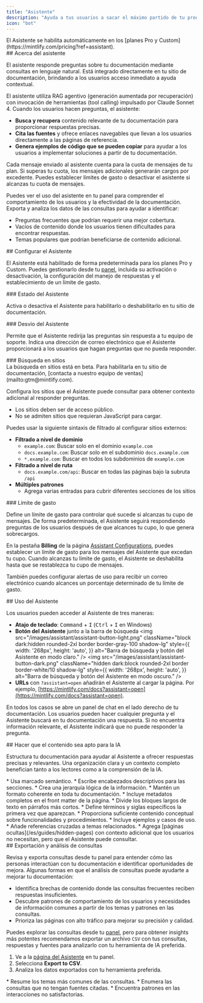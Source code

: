 ```yaml
---
title: "Asistente"
description: "Ayuda a tus usuarios a sacar el máximo partido de tu producto y a encontrar respuestas más rápido"
icon: "bot"
---
```


<Info>
  El Asistente se habilita automáticamente en los [planes Pro y Custom](https://mintlify.com/pricing?ref=assistant).
</Info>

<div id="about-the-assistant">
  ## Acerca del asistente
</div>

El asistente responde preguntas sobre tu documentación mediante consultas en lenguaje natural. Está integrado directamente en tu sitio de documentación, brindando a los usuarios acceso inmediato a ayuda contextual.

El asistente utiliza RAG agentivo (generación aumentada por recuperación) con invocación de herramientas (tool calling) impulsado por Claude Sonnet 4. Cuando los usuarios hacen preguntas, el asistente:

* **Busca y recupera** contenido relevante de tu documentación para proporcionar respuestas precisas.
* **Cita las fuentes** y ofrece enlaces navegables que llevan a los usuarios directamente a las páginas de referencia.
* **Genera ejemplos de código que se pueden copiar** para ayudar a los usuarios a implementar soluciones a partir de tu documentación.

Cada mensaje enviado al asistente cuenta para la cuota de mensajes de tu plan. Si superas tu cuota, los mensajes adicionales generarán cargos por excedente. Puedes establecer límites de gasto o desactivar el asistente si alcanzas tu cuota de mensajes.

Puedes ver el uso del asistente en tu panel para comprender el comportamiento de los usuarios y la efectividad de la documentación. Exporta y analiza los datos de las consultas para ayudar a identificar:

* Preguntas frecuentes que podrían requerir una mejor cobertura.
* Vacíos de contenido donde los usuarios tienen dificultades para encontrar respuestas.
* Temas populares que podrían beneficiarse de contenido adicional.

<div id="configuring-the-assistant">
  ## Configurar el Asistente
</div>

El Asistente está habilitado de forma predeterminada para los planes Pro y Custom. Puedes gestionarlo desde tu [panel](https://dashboard.mintlify.com/products/assistant/settings), incluida su activación o desactivación, la configuración del manejo de respuestas y el establecimiento de un límite de gasto.

<div id="assistant-status">
  ### Estado del Asistente
</div>

Activa o desactiva el Asistente para habilitarlo o deshabilitarlo en tu sitio de documentación.

<div id="assistant-deflection">
  ### Desvío del Asistente
</div>

Permite que el Asistente redirija las preguntas sin respuesta a tu equipo de soporte. Indica una dirección de correo electrónico que el Asistente proporcionará a los usuarios que hagan preguntas que no pueda responder.

<div id="search-sites">
  ### Búsqueda en sitios
</div>

<Note>
  La búsqueda en sitios está en beta. Para habilitarla en tu sitio de documentación, [contacta a nuestro equipo de ventas](mailto:gtm@mintlify.com).
</Note>

Configura los sitios que el Asistente puede consultar para obtener contexto adicional al responder preguntas.

* Los sitios deben ser de acceso público.
* No se admiten sitios que requieran JavaScript para cargar.

Puedes usar la siguiente sintaxis de filtrado al configurar sitios externos:

* **Filtrado a nivel de dominio**
  * `example.com`: Buscar solo en el dominio `example.com`
  * `docs.example.com`: Buscar solo en el subdominio `docs.example.com`
  * `*.example.com`: Buscar en todos los subdominios de `example.com`
* **Filtrado a nivel de ruta**
  * `docs.example.com/api`: Buscar en todas las páginas bajo la subruta `/api`
* **Múltiples patrones**
  * Agrega varias entradas para cubrir diferentes secciones de los sitios

<div id="spend-limit">
  ### Límite de gasto
</div>

Define un límite de gasto para controlar qué sucede si alcanzas tu cupo de mensajes. De forma predeterminada, el Asistente seguirá respondiendo preguntas de los usuarios después de que alcances tu cupo, lo que genera sobrecargos.

En la pestaña **Billing** de la página [Assistant Configurations](https://dashboard.mintlify.com/products/assistant/settings), puedes establecer un límite de gasto para los mensajes del Asistente que excedan tu cupo. Cuando alcanzas tu límite de gasto, el Asistente se deshabilita hasta que se restablezca tu cupo de mensajes.

También puedes configurar alertas de uso para recibir un correo electrónico cuando alcances un porcentaje determinado de tu límite de gasto.

<div id="using-the-assistant">
  ## Uso del Asistente
</div>

Los usuarios pueden acceder al Asistente de tres maneras:

* **Atajo de teclado**: <kbd>Command</kbd> + <kbd>I</kbd> (<kbd>Ctrl</kbd> + <kbd>I</kbd> en Windows)
* **Botón del Asistente** junto a la barra de búsqueda
  <img
    src="/images/assistant/assistant-button-light.png"
    className="block dark:hidden rounded-2xl border border-gray-100 shadow-lg"
    style={{
    width: '268px',
    height: 'auto',
  }}
    alt="Barra de búsqueda y botón del Asistente en modo claro."
  />
  <img
    src="/images/assistant/assistant-button-dark.png"
    className="hidden dark:block rounded-2xl border border-white/10 shadow-lg"
    style={{
    width: '268px',
    height: 'auto',
  }}
    alt="Barra de búsqueda y botón del Asistente en modo oscuro."
  />
* **URLs** con `?assistant=open` añadirán el Asistente al cargar la página. Por ejemplo, [https://mintlify.com/docs?assistant=open](https://mintlify.com/docs?assistant=open).

En todos los casos se abre un panel de chat en el lado derecho de tu documentación. Los usuarios pueden hacer cualquier pregunta y el Asistente buscará en tu documentación una respuesta. Si no encuentra información relevante, el Asistente indicará que no puede responder la pregunta.

<div id="making-content-ai-ingestible">
  ## Hacer que el contenido sea apto para la IA
</div>

Estructura tu documentación para ayudar al Asistente a ofrecer respuestas precisas y relevantes. Una organización clara y un contexto completo benefician tanto a los lectores como a la comprensión de la IA.

<Card title="Estructura y organización">
  * Usa marcado semántico.
  * Escribe encabezados descriptivos para las secciones.
  * Crea una jerarquía lógica de la información.
  * Mantén un formato coherente en toda tu documentación.
  * Incluye metadatos completos en el front matter de la página.
  * Divide los bloques largos de texto en párrafos más cortos.
</Card>

<Card title="Contexto">
  * Define términos y siglas específicos la primera vez que aparezcan.
  * Proporciona suficiente contenido conceptual sobre funcionalidades y procedimientos.
  * Incluye ejemplos y casos de uso.
  * Añade referencias cruzadas a temas relacionados.
  * Agrega [páginas ocultas](/es/guides/hidden-pages) con contexto adicional que los usuarios no necesitan, pero que el Asistente puede consultar.
</Card>

<div id="exporting-and-analyzing-queries">
  ## Exportación y análisis de consultas
</div>

Revisa y exporta consultas desde tu panel para entender cómo las personas interactúan con tu documentación e identificar oportunidades de mejora. Algunas formas en que el análisis de consultas puede ayudarte a mejorar tu documentación:

* Identifica brechas de contenido donde las consultas frecuentes reciben respuestas insuficientes.
* Descubre patrones de comportamiento de los usuarios y necesidades de información comunes a partir de los temas y patrones en las consultas.
* Prioriza las páginas con alto tráfico para mejorar su precisión y calidad.

Puedes explorar las consultas desde tu [panel](https://dashboard.mintlify.com/products/assistant), pero para obtener insights más potentes recomendamos exportar un archivo `CSV` con tus consultas, respuestas y fuentes para analizarlo con tu herramienta de IA preferida.

1. Ve a la [página del Asistente](https://dashboard.mintlify.com/products/assistant) en tu panel.
2. Selecciona **Export to CSV**.
3. Analiza los datos exportados con tu herramienta preferida.

<Card title="Prompts de análisis de ejemplo">
  * Resume los temas más comunes de las consultas.
  * Enumera las consultas que no tengan fuentes citadas.
  * Encuentra patrones en las interacciones no satisfactorias.
</Card>